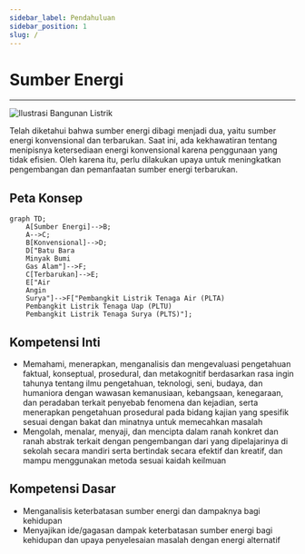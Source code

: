 ```yaml
---
sidebar_label: Pendahuluan
sidebar_position: 1
slug: /
---
```


# Sumber Energi

---

![Ilustrasi Bangunan Listrik](./img/sumber.svg)

Telah diketahui bahwa sumber energi dibagi menjadi dua, yaitu sumber energi konvensional dan terbarukan. Saat ini, ada kekhawatiran tentang menipisnya ketersediaan energi konvensional karena penggunaan yang tidak efisien. Oleh karena itu, perlu dilakukan upaya untuk meningkatkan pengembangan dan pemanfaatan sumber energi terbarukan. 

## Peta Konsep

```mermaid
graph TD;
    A[Sumber Energi]-->B;
    A-->C;
    B[Konvensional]-->D;
    D["Batu Bara
    Minyak Bumi
    Gas Alam"]-->F;
    C[Terbarukan]-->E;
    E["Air
    Angin
    Surya"]-->F["Pembangkit Listrik Tenaga Air (PLTA)
    Pembangkit Listrik Tenaga Uap (PLTU)
    Pembangkit Listrik Tenaga Surya (PLTS)"];
```

## Kompetensi Inti

* Memahami, menerapkan, menganalisis dan mengevaluasi pengetahuan faktual, konseptual, prosedural, dan metakognitif berdasarkan rasa ingin tahunya tentang ilmu pengetahuan, teknologi, seni, budaya, dan humaniora dengan wawasan kemanusiaan, kebangsaan, kenegaraan, dan peradaban terkait penyebab fenomena dan kejadian, serta menerapkan pengetahuan prosedural pada bidang kajian yang spesifik sesuai dengan bakat dan minatnya untuk memecahkan masalah
* Mengolah, menalar, menyaji, dan mencipta dalam ranah konkret dan ranah abstrak terkait dengan pengembangan dari yang dipelajarinya di sekolah secara mandiri serta bertindak secara efektif dan kreatif, dan mampu menggunakan metoda sesuai kaidah keilmuan

## Kompetensi Dasar

* Menganalisis keterbatasan sumber energi dan dampaknya bagi kehidupan
* Menyajikan ide/gagasan dampak keterbatasan sumber energi bagi kehidupan dan upaya penyelesaian masalah dengan energi alternatif